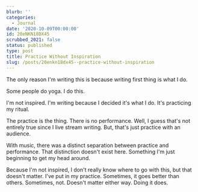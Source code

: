 ```yaml
---
blurb: ''
categories:
  - Journal
date: '2020-10-09T00:00:00'
id: 20eNKN18DX45
scrubbed_2021: false
status: published
type: post
title: Practice Without Inspiration
slug: /posts/20enkn18dx45--practice-without-inspiration
---
```


The only reason I'm writing this is because writing first thing is what I do. 

Some people do yoga. I do this. 

I'm not inspired. I'm writing because I decided it's what I do. It's practicing my ritual.

The practice is the thing. There is no performance. Well, I guess that's not entirely true since I live stream writing. But, that's just practice with an audience. 

With music, there was a distinct separation between practice and performance. That distinction doesn't exist here. Something I'm just beginning to get my head around.

Because I'm not inspired, I don't really know where to go with this, but that doesn't matter. I've put in my practice. Sometimes, it goes better than others. Sometimes, not. Doesn't matter either way. Doing it does.
